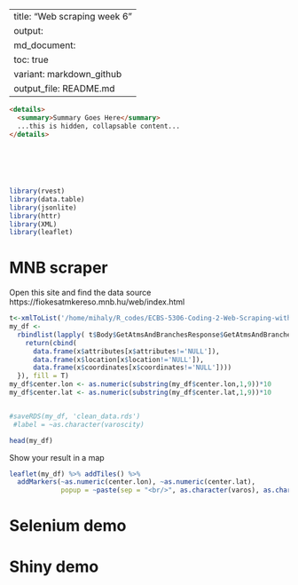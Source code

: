 
---
title: "Web scraping week 6"
output:
  md_document:
    toc: true
    variant: markdown_github
  output_file: README.md
---

```md

<details>
  <summary>Summary Goes Here</summary>
  ...this is hidden, collapsable content...
</details>
  
  

  
  
```

```r

library(rvest)
library(data.table)
library(jsonlite)
library(httr)
library(XML)
library(leaflet)

```

# MNB scraper

Open this site and find the data source https://fiokesatmkereso.mnb.hu/web/index.html

```r


t<-xmlToList('/home/mihaly/R_codes/ECBS-5306-Coding-2-Web-Scraping-with-R/week-6/banks.txt')
my_df <- 
  rbindlist(lapply( t$Body$GetAtmsAndBranchesResponse$GetAtmsAndBranchesResult$entity_list_response, function(x){
    return(cbind(
      data.frame(x$attributes[x$attributes!='NULL']), 
      data.frame(x$location[x$location!='NULL']), 
      data.frame(x$coordinates[x$coordinates!='NULL'])))
  }), fill = T)
my_df$center.lon <- as.numeric(substring(my_df$center.lon,1,9))*10
my_df$center.lat <- as.numeric(substring(my_df$center.lat,1,9))*10


#saveRDS(my_df, 'clean_data.rds')
 #label = ~as.character(varoscity)

```

```r
head(my_df)

```



Show your result in a map
```r

leaflet(my_df) %>% addTiles() %>%
  addMarkers(~as.numeric(center.lon), ~as.numeric(center.lat),
             popup = ~paste(sep = "<br/>", as.character(varos), as.character(megye) ))
```

# Selenium demo

# Shiny demo

